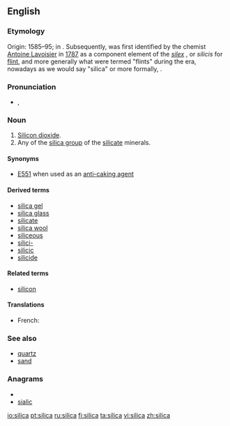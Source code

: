 ==English==

===Etymology===
Origin: 1585–95; in {{etyl|la}} {{term|silex||hard stone, flint|lang=la}}. Subsequently, {{term|silicon}} was first identified by the chemist [[w:Antoine Lavoisier|Antoine Lavoisier]] in [[w:1787|1787]] as a component element of the ''[[silex]]''<!-- refs (see the several @ http://dictionary.reference.com/browse/silex): esp. Dictionary.com Unabridged (v 1.1) - Cite This Source
si·lex      
–noun
flint; silica.
[Origin: 1585–95; < L silex, s. silic- hard stone, flint, boulder] -->, or ''silicis'' for [[flint]], and more generally what were termed "flints" during the era, nowadays as we would say "silica" or more formally, {{term|silicate}}.

===Pronunciation===
* {{a|UK}} {{IPA|/ˈsɪl.ɪ.kə/}}, {{SAMPA|/"sIl.I.k@/}}

===Noun===
{{en-noun|silicas|-}}

# [[Silicon dioxide]].
# Any of the [[silica group]] of the [[silicate]] minerals.

====Synonyms====
*[[E551]] when used as an [[anti-caking agent]]

====Derived terms====
*[[silica gel]]
*[[silica glass]]
*[[silicate]]
*[[silica wool]]
*[[siliceous]]
*[[silici-]]
*[[silicic]]
*[[silicide]]

====Related terms====
*[[silicon]]

====Translations====
{{trans-top|silicon dioxide}}
* French: {{t+|fr|silice|f}}
{{trans-mid}}
{{trans-bottom}}

{{trans-top|silica group of the silicate minerals}}
{{trans-mid}}
{{trans-bottom}}

===See also===
*[[quartz]]
*[[sand]]

===Anagrams===
* {{alphagram|aciils}}
* [[sialic#English|sialic]]

[[io:silica]]
[[pt:silica]]
[[ru:silica]]
[[fi:silica]]
[[ta:silica]]
[[vi:silica]]
[[zh:silica]]
